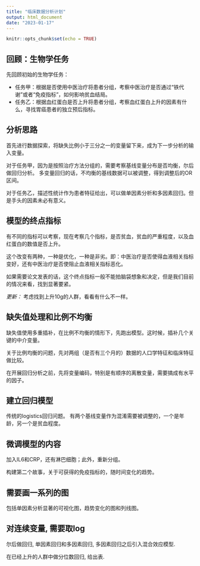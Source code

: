 ```yaml
---
title: "临床数据分析计划"
output: html_document
date: "2023-01-17"
---
```


```r
knitr::opts_chunk$set(echo = TRUE)
```

## 回顾：生物学任务

先回顾初始的生物学任务：

* 任务甲：根据是否使用中医治疗将患者分组，考察中医治疗是否通过“铁代谢”或者“免疫指标”，如何影响贫血结局。
* 任务乙：根据血红蛋白是否上升将患者分组，考察血红蛋白上升的因素有什么，寻找胃癌患者的独立预后指标。

## 分析思路

首先进行数据探索，将缺失比例小于三分之一的变量留下来，成为下一步分析的输入变量。

对于任务甲，因为是按照治疗方法分组的，需要考察基线变量分布是否均衡，尔后做回归分析。
多变量回归的话，不均衡的基线数据可以被调整，得到调整后的OR区间。

对于任务乙，描述性统计作为患者特征给出，可以做单因素分析和多因素回归。但是手头的因素未必有意义。


## 模型的终点指标

有不同的指标可以考察，现在考察几个指标，是否贫血，贫血的严重程度，以及血红蛋白的数值是否上升。

这个改变有两种，一种是优化，一种是非劣。即：中医治疗是否使得血液相关指标变好，还有中医治疗是否使阻止血液相关指标恶化。

如果需要论文发表的话，这个终点指标一般不能拍脑袋想象和决定，但是我们目前的情况来看，找到显著要紧。

*更新：* 考虑找到上升10g的人群，看看有什么不一样。

## 缺失值处理和比例不均衡

缺失值使用多重插补，在比例不均衡的情形下，先跑出模型。这时候，插补几个关键的中介变量。

关于比例均衡的问题，先对两组（是否有三个月的）数据的人口学特征和临床特征做比较。

在开展回归分析之前，先将变量编码，特别是有顺序的离散变量，需要搞成有水平的因子。

## 建立回归模型

传统的logistics回归问题。
有两个基线变量作为混淆需要被调整的，一个是年龄，另一个是贫血程度。

## 微调模型的内容

加入IL6和CRP，还有淋巴细胞；此外，重新分组。

构建第二个故事，关于可获得的免疫指标的，随时间变化的趋势。

## 需要画一系列的图

包括单因素分析显著的可视化图，趋势变化的图和列线图。

## 对连续变量, 需要取log
尔后做回归, 单因素回归和多因素回归, 多因素回归之后引入混合效应模型. 

在已经上升的人群中做分位数回归, 给出表. 




